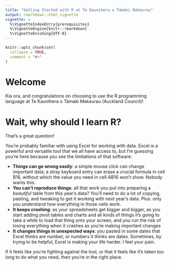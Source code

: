 ```yaml
---
title: "Getting Started with R at Te Kaunihera o Tāmaki Makaurau"
output: rmarkdown::html_vignette
vignette: >
  %\VignetteIndexEntry{prerequisites}
  %\VignetteEngine{knitr::rmarkdown}
  %\VignetteEncoding{UTF-8}
---
```


```r
knitr::opts_chunk$set(
  collapse = TRUE,
  comment = "#>"
)
```

# Welcome

Kia ora, and congratulations on choosing to use the R programming language at Te Kaunihera o Tāmaki Makaurau (Auckland Council)!

# Wait, why should I learn R?

That's a great question!

You're probably familiar with using Excel for working with data. Excel is a powerful and versatile tool that we all have access to, but I'm guessing you're here because you see the limitations of that software:

-   **Things can go wrong easily**: a simple mouse click can change important data; a stray keyboard entry can erase a crucial formula in cell B16, without which the value you need in cell AB16 won't show. Nobody wants this.
-   **You can't reproduce things**: all that work you put into preparing a *beautiful* table from this year's data? You'll need to do a lot of copying, pasting, and tweaking to get it working with next year's data. Plus: only you understand how everything in those cells work.
-   **It keeps crashing**: as your spreadsheets get bigger and bigger, as you start adding pivot tables and charts and all kinds of things it's going to take a while to load that thing onto your screen, and you run the risk of losing everything when it crashes as you're making important changes
* **It changes things in unexpected ways**: you pasted in some dates that Excel thinks are number, or numbers it thinks are dates. Sometimes, by trying to be helpful, Excel is making your life harder. I feel your pain.

If it feels like you're fighting against the tool, or that it feels like it's taken too long to do what you need, then you're in the right place.
